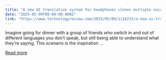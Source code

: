 ```yaml
---
title: "A new AI translation system for headphones clones multiple voices simultaneously"
date: "2025-05-09T09:00:00.000Z"
link: "https://www.technologyreview.com/2025/05/09/1116215/a-new-ai-translation-system-for-headphones-clones-multiple-voices-simultaneously/"
---
```


Imagine going for dinner with a group of friends who switch in and out of different languages you don’t speak, but still being able to understand what they’re saying. This scenario is the inspiration ...

[Read more](https://www.technologyreview.com/2025/05/09/1116215/a-new-ai-translation-system-for-headphones-clones-multiple-voices-simultaneously/)
